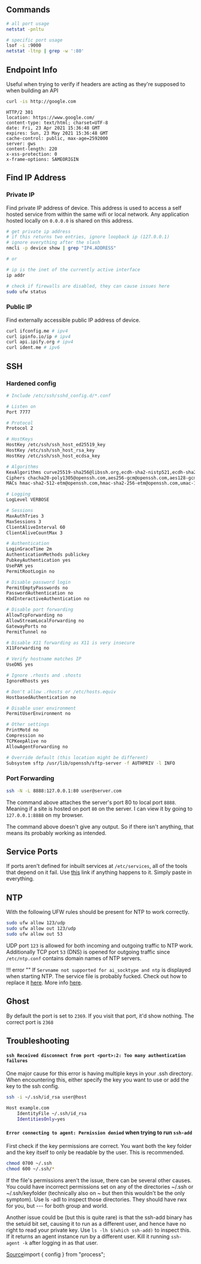 
## Commands

```bash
# all port usage
netstat -pnltu

# specific port usage
lsof -i :9000
netstat -ltnp | grep -w ':80'
```

## Endpoint Info

Useful when trying to verify if headers are acting as they're supposed to when building an API

```bash
curl -is http://google.com
```

```
HTTP/2 301
location: https://www.google.com/
content-type: text/html; charset=UTF-8
date: Fri, 23 Apr 2021 15:36:48 GMT
expires: Sun, 23 May 2021 15:36:48 GMT
cache-control: public, max-age=2592000
server: gws
content-length: 220
x-xss-protection: 0
x-frame-options: SAMEORIGIN
```

## Find IP Address

### Private IP

Find private IP address of device. This address is used to access a self hosted service from within the same wifi or local network. Any application hosted locally on `0.0.0.0` is shared on this address.

```bash
# get private ip address
# if this returns two entries, ignore loopback ip (127.0.0.1)
# ignore everything after the slash
nmcli -p device show | grep "IP4.ADDRESS"

# or

# ip is the inet of the currently active interface
ip addr
```

```bash
# check if firewalls are disabled, they can cause issues here
sudo ufw status
```

### Public IP

Find externally accessible public IP address of device.

```bash
curl ifconfig.me # ipv4
curl ipinfo.io/ip # ipv4
curl api.ipify.org # ipv4
curl ident.me # ipv6
```

## SSH

### Hardened config

```bash
# Include /etc/ssh/sshd_config.d/*.conf

# Listen on
Port 7777

# Protocol
Protocol 2

# HostKeys
HostKey /etc/ssh/ssh_host_ed25519_key
HostKey /etc/ssh/ssh_host_rsa_key
HostKey /etc/ssh/ssh_host_ecdsa_key

# Algorithms
KexAlgorithms curve25519-sha256@libssh.org,ecdh-sha2-nistp521,ecdh-sha2-nistp384,ecdh-sha2-nistp256,diffie-hellman-group-exchange-sha256
Ciphers chacha20-poly1305@openssh.com,aes256-gcm@openssh.com,aes128-gcm@openssh.com,aes256-ctr,aes192-ctr,aes128-ctr
MACs hmac-sha2-512-etm@openssh.com,hmac-sha2-256-etm@openssh.com,umac-128-etm@openssh.com,hmac-sha2-512,hmac-sha2-256,umac-128@openssh.com

# Logging
LogLevel VERBOSE

# Sessions
MaxAuthTries 3
MaxSessions 3
ClientAliveInterval 60
ClientAliveCountMax 3

# Authentication
LoginGraceTime 2m
AuthenticationMethods publickey
PubkeyAuthentication yes
UsePAM yes
PermitRootLogin no

# Disable password login
PermitEmptyPasswords no
PasswordAuthentication no
KbdInteractiveAuthentication no

# Disable port forwarding
AllowTcpForwarding no
AllowStreamLocalForwarding no
GatewayPorts no
PermitTunnel no

# Disable X11 forwarding as X11 is very insecure
X11Forwarding no

# Verify hostname matches IP
UseDNS yes

# Ignore .rhosts and .shosts
IgnoreRhosts yes

# Don't allow .rhosts or /etc/hosts.equiv
HostbasedAuthentication no

# Disable user environment
PermitUserEnvironment no

# Other settings
PrintMotd no
Compression no
TCPKeepAlive no
AllowAgentForwarding no

# Override default (this location might be different)
Subsystem sftp /usr/lib/openssh/sftp-server -f AUTHPRIV -l INFO
```

### Port Forwarding

```bash
ssh -N -L 8888:127.0.0.1:80 user@server.com
```

The command above attaches the server's port 80 to local port `8888`. Meaning if a site is hosted on port `80` on the server. I can view it by going to `127.0.0.1:8888` on my browser.

The command above doesn't give any output. So if there isn't anything, that means its probably working as intended.

## Service Ports

If ports aren't defined for inbuilt services at `/etc/services`, all of the tools that depend on it fail. Use [this](http://www.penguintutor.com/linux/network-services-ports) link if anything happens to it. Simply paste in everything.

## NTP

With the following UFW rules should be present for NTP to work correctly.

```bash
sudo ufw allow 123/udp
sudo ufw allow out 123/udp
sudo ufw allow out 53
```

UDP port `123` is allowed for both incoming and outgoing traffic to NTP work. Additionally TCP port `53` (DNS) is opened for outgoing traffic since `/etc/ntp.conf` contains domain names of NTP servers.

!!! error ""
If `Servname not supported for ai_socktype and ntp` is displayed when starting NTP. The service file is probably fucked. Check out how to replace it [here](#service-ports). More info [here](https://www.ducea.com/2006/09/11/error-servname-not-supported-for-ai_socktype/).

## Ghost

By default the port is set to `2369`. If you visit that port, it'd show nothing. The correct port is `2368`

## <Red>Troubleshooting</Red>

#### `ssh Received disconnect from port <port>:2: Too many authentication failures`

One major cause for this error is having multiple keys in your .ssh directory. When encountering this, either specify the key you want to use or add the key to the ssh config.

```bash
ssh -i ~/.ssh/id_rsa user@host
```

```bash
Host example.com
    IdentityFile ~/.ssh/id_rsa
    IdentitiesOnly=yes
```

#### `Error connecting to agent: Permission denied` when trying to run `ssh-add`

First check if the key permissions are correct. You want both the key folder and the key itself to only be readable by the user. This is recommended.

```bash
chmod 0700 ~/.ssh
chmod 600 ~/.ssh/*
```

If the file's permissions aren't the issue, there can be several other causes. You could have incorrect permissions set on any of the directories ~/.ssh or ~/.ssh/keyfolder (technically also on ~ but then this wouldn't be the only symptom). Use ls -adl to inspect those directories. They should have rwx for you, but --- for both group and world.

Another issue could be (but this is quite rare) is that the ssh-add binary has the setuid bit set, causing it to run as a different user, and hence have no right to read your private key. Use `ls -lh $(which ssh-add)` to inspect this. If it returns an agent instance run by a different user. Kill it running `ssh-agent -k` after logging in as that user.

[Source](https://superuser.com/questions/642972/why-am-i-getting-permission-denied-when-running-ssh-add)import { config } from "process";

